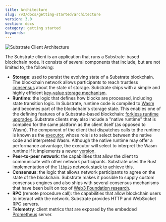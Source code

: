 ```yaml
---
title: Architecture
slug: /v3/docs/getting-started/architecture
version: 3.0 
section: docs
category: getting started
keywords:
---
```


![Substrate Client Architecture](../../../../src/images/docs/getting-started/substrate-arch.png)

The Substrate client is an application that runs a Substrate-based blockchain node. It consists of several components
that include, but are not limited to, the following:

- **Storage**: used to persist the evolving state of a Substrate blockchain. The
  blockchain network allows participants to reach trustless [consensus](/docs/advanced/consensus) about the
  state of storage. Substrate ships with a simple and highly efficient
  [key-value storage mechanism](/docs/advanced/storage).
- **Runtime**: the logic that defines how blocks are processed, including state transition logic. In Substrate, runtime code is
  compiled to [Wasm](/docs/getting-started/glossary#webassembly-wasm) and becomes part of the blockchain's
  storage state. This enables one of the defining features of a Substrate-based blockchain:
  [forkless runtime upgrades](/docs/runtime/upgrades#forkless-runtime-upgrades). Substrate clients may also
  include a "native runtime" that is compiled for the same platform as the client itself (as opposed to Wasm). The
  component of the client that dispatches calls to the runtime is known as the
  [executor](/docs/advanced/executor), whose role is to select between the native code and interpreted Wasm. Although the
  native runtime may offer a performance advantage, the executor will select to interpret the Wasm runtime if it
  implements a newer [version](/docs/runtime/upgrades#runtime-versioning).
- **Peer-to-peer network**: the capabilities that allow the client to communicate with other network participants. Substrate uses
  the Rust implementation of the [`libp2p` network stack](https://libp2p.io/) to achieve this.
- **Consensus**: the logic that allows network participants to agree on the state of the blockchain.
  Substrate makes it possible to supply custom consensus engines and also ships with several consensus mechanisms that
  have been built on top of [Web3 Foundation research](https://w3f-research.readthedocs.io/en/latest/index.html).
- **RPC** (remote procedure call): the capabilities that allow blockchain users to interact with the network. Substrate provides
  HTTP and WebSocket RPC servers.
- **Telemetry**: client metrics that are exposed by the embedded [Prometheus](https://prometheus.io/) server.
